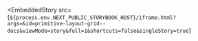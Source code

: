 
<EmbeddedStory
  src={`${process.env.NEXT_PUBLIC_STORYBOOK_HOST}/iframe.html?args=&id=primitive-layout-grid--docs&viewMode=story&full=1&shortcuts=false&singleStory=true`}
></EmbeddedStory>